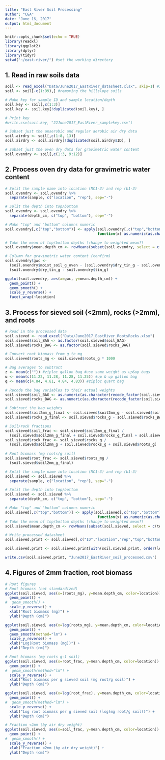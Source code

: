 ```yaml
---
title: "East River Soil Processing"
author: "CGA"
date: "June 16, 2017"
output: html_document
---
```


```r
knitr::opts_chunk$set(echo = TRUE)
library(readxl)
library(ggplot2)
library(dplyr)
library(tidyr)
setwd("~/east-river/") #set the working directory
```

## 1. Read in raw soils data
```r
soil <- read_excel("Data/June2017_EastRiver_datasheet.xlsx", skip=1) #input your datafile
soil <- soil[-c(1:39),] #removing the hillslope soils

# Make key for sample ID and sample location/depth
soil.key <- soil[,c(1:3)]
soil.key <- soil.key[!duplicated(soil.key), ]

# Print key
#write.csv(soil.key, "22June2017_EastRiver_samplekey.csv")

# Subset just the anaerobic and regular aerobic air dry data
soil.airdry <- soil[,c(1:8, 13)]
soil.airdry <- soil.airdry[!duplicated(soil.airdry$ID), ]

# Subset just the oven dry data for gravimetric water content
soil.ovendry <- soil[,c(1:3, 9:12)]
```

## 2. Process oven dry data for gravimetric water content
```r
# Split the sample name into location (MC1-3) and rep (b1-3)
soil.ovendry <- soil.ovendry %>%
  separate(sample, c("location", "rep"), sep="-")

# Split the depth into top/bottom
soil.ovendry <- soil.ovendry %>%
  separate(depth_cm, c("top", "bottom"), sep="-")

# Make "top" and "bottom" columns numeric
soil.ovendry[,c("top","bottom")] <- apply(soil.ovendry[,c("top","bottom")], 2,
                                          function(x) as.numeric(as.character(x)))

# Take the mean of top/bottom depths (change to weighted mean?)
soil.ovendry$mean.depth_cm <- rowMeans(subset(soil.ovendry, select = c(top, bottom)), na.rm = TRUE)

# Column for gravimetric water content (confirm)
soil.ovendry$gwc <- 
  (soil.ovendry$moist_soil_g_oven - (soil.ovendry$dry_tin_g - soil.ovendry$tin_g)) /
  (soil.ovendry$dry_tin_g - soil.ovendry$tin_g)

ggplot(soil.ovendry, aes(x=gwc, y=mean.depth_cm)) +
  geom_point() +
  geom_smooth() +
  scale_y_reverse() +
  facet_wrap(~location)
```

## 3. Process for sieved soil (<2mm), rocks (>2mm), and roots
```r
# Read in the processed data
soil.sieved <- read_excel("Data/June2017_EastRiver_RootsRocks.xlsx")
soil.sieved$soil_BAG <- as.factor(soil.sieved$soil_BAG)
soil.sieved$rocks_BAG <- as.factor(soil.sieved$rocks_BAG)

# Convert root biomass from g to mg
soil.sieved$roots_mg <- soil.sieved$roots_g * 1000

# Bag averages to subtract
z <- mean(c("")) #ziploc gallon bag #use same weight as up&up bags
u <- mean(c(11.22, 11.28, 11.28, 11.25)) #up & up gallon bag
q <- mean(c(4.84, 4.81, 4.84, 4.83)) #ziploc quart bag

# Recode the bag variables to their actual weights
soil.sieved$soil_BAG <- as.numeric(as.character(recode_factor(soil.sieved$soil_BAG, `z` = "11.2575", `u` = "11.2575", `q` = "4.83")))
soil.sieved$rocks_BAG <- as.numeric(as.character(recode_factor(soil.sieved$rocks_BAG, `z` = "11.2575", `u` = "11.2575", `q` = "4.83", `na` = "0", `none` = "0")))

# Subtract the bag weights
soil.sieved$soil2mm_g_final <- soil.sieved$soil2mm_g - soil.sieved$soil_BAG
soil.sieved$rocks_g_final <- soil.sieved$rocks_g - soil.sieved$rocks_BAG

# Soil/rock fractions
soil.sieved$soil_frac <- soil.sieved$soil2mm_g_final / 
  (soil.sieved$soil2mm_g_final + soil.sieved$rocks_g_final + soil.sieved$roots_g)
soil.sieved$rock_frac <- soil.sieved$rocks_g / 
  (soil.sieved$soil2mm_g + soil.sieved$rocks_g + soil.sieved$roots_g)
  
# Root biomass (mg roots/g soil)
soil.sieved$root_frac <- soil.sieved$roots_mg / 
  (soil.sieved$soil2mm_g_final)

# Split the sample name into location (MC1-3) and rep (b1-3)
soil.sieved <- soil.sieved %>%
  separate(sample, c("location", "rep"), sep="-")

# Split the depth into top/bottom
soil.sieved <- soil.sieved %>%
  separate(depth_cm, c("top", "bottom"), sep="-")

# Make "top" and "bottom" columns numeric
soil.sieved[,c("top","bottom")] <- apply(soil.sieved[,c("top","bottom")], 2,
                                          function(x) as.numeric(as.character(x)))
# Take the mean of top/bottom depths (change to weighted mean?)
soil.sieved$mean.depth_cm <- rowMeans(subset(soil.sieved, select = c(top, bottom)), na.rm = TRUE)

# Write processed datasheet
soil.sieved.print <- soil.sieved[,c("ID","location","rep","top","bottom","mean.depth_cm","soil2mm_g_final","rocks_g_final","roots_mg","soil_frac","rock_frac","root_frac")]

soil.sieved.print <- soil.sieved.print[with(soil.sieved.print, order(location,rep,top)),]

write.csv(soil.sieved.print, "June2017_EastRiver_soil_processed.csv")
```

## 4. Figures of 2mm fraction, root biomass
```r
# Root figures
# Root biomass (not standardized)
ggplot(soil.sieved, aes(x=(roots_mg), y=mean.depth_cm, color=location)) +
  geom_point() +
#  geom_smooth() +
  scale_y_reverse() +
  xlab("Root biomass (mg)") +
  ylab("Depth (cm)")

ggplot(soil.sieved, aes(x=log(roots_mg), y=mean.depth_cm, color=location)) +
  geom_point() +
  geom_smooth(method="lm") +
  scale_y_reverse() +
  xlab("Log(Root biomass (mg))") +
  ylab("Depth (cm)")

# Root biomass (mg roots g-1 soil)
ggplot(soil.sieved, aes(x=root_frac, y=mean.depth_cm, color=location)) +
  geom_point() +
#  geom_smooth(method="lm") +
  scale_y_reverse() +
  xlab("Root biomass per g sieved soil (mg root/g soil)") +
  ylab("Depth (cm)")

ggplot(soil.sieved, aes(x=log(root_frac), y=mean.depth_cm, color=location)) +
  geom_point() +
#  geom_smooth(method="lm") +
  scale_y_reverse() +
  xlab("Log root biomass per g sieved soil (log(mg root/g soil))") +
  ylab("Depth (cm)")

# Fraction <2mm (by air dry weight)
ggplot(soil.sieved, aes(x=soil_frac, y=mean.depth_cm, color=location)) +
  geom_point() +
#  geom_smooth() +
  scale_y_reverse() +
  xlab("Fraction <2mm (by air dry weight)") +
  ylab("Depth (cm)")
```
